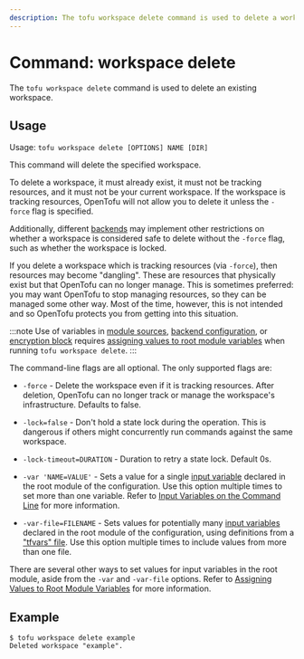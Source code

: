 ```yaml
---
description: The tofu workspace delete command is used to delete a workspace.
---
```


# Command: workspace delete

The `tofu workspace delete` command is used to delete an existing workspace.

## Usage

Usage: `tofu workspace delete [OPTIONS] NAME [DIR]`

This command will delete the specified workspace.

To delete a workspace, it must already exist, it must not be tracking resources,
and it must not be your current workspace. If the workspace is tracking resources,
OpenTofu will not allow you to delete it unless the `-force` flag is specified.

Additionally, different [backends](../../../language/settings/backends/configuration.mdx#backend-types) may implement other
restrictions on whether a workspace is considered safe to delete without the `-force` flag, such as whether the workspace is locked.

If you delete a workspace which is tracking resources (via `-force`), then resources
may become "dangling". These are resources that physically exist but that
OpenTofu can no longer manage. This is sometimes preferred: you may want
OpenTofu to stop managing resources, so they can be managed some other way.
Most of the time, however, this is not intended and so OpenTofu protects you
from getting into this situation.

:::note
Use of variables in [module sources](../../../language/modules/sources.mdx#support-for-variable-and-local-evaluation),
[backend configuration](../../../language/settings/backends/configuration.mdx#variables-and-locals),
or [encryption block](../../../language/state/encryption.mdx#configuration)
requires [assigning values to root module variables](../../../language/values/variables.mdx#assigning-values-to-root-module-variables)
when running `tofu workspace delete`.
:::

The command-line flags are all optional. The only supported flags are:

* `-force` - Delete the workspace even if it is tracking resources. After deletion, OpenTofu can no longer track or manage the workspace's infrastructure. Defaults to false.

* `-lock=false` - Don't hold a state lock during the operation. This is
  dangerous if others might concurrently run commands against the same
  workspace.

* `-lock-timeout=DURATION` - Duration to retry a state lock. Default 0s.

* `-var 'NAME=VALUE'` - Sets a value for a single
  [input variable](../../../language/values/variables.mdx) declared in the
  root module of the configuration. Use this option multiple times to set
  more than one variable. Refer to
  [Input Variables on the Command Line](../plan.mdx#input-variables-on-the-command-line) for more information.

* `-var-file=FILENAME` - Sets values for potentially many
  [input variables](../../../language/values/variables.mdx) declared in the
  root module of the configuration, using definitions from a
  ["tfvars" file](../../../language/values/variables.mdx#variable-definitions-tfvars-files).
  Use this option multiple times to include values from more than one file.

There are several other ways to set values for input variables in the root
module, aside from the `-var` and `-var-file` options. Refer to
[Assigning Values to Root Module Variables](../../../language/values/variables.mdx#assigning-values-to-root-module-variables) for more information.

## Example

```
$ tofu workspace delete example
Deleted workspace "example".
```
